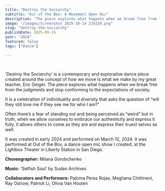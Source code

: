 ```yaml
---
title: "Destroy the Sociarchy"
subtitle: "Out of the Box: A Movement Open Mic"
description: "The piece explores what happens when we break free from the judgments and stop conforming to the expectations of society."
image: "/images/Screenshot 2025-10-14 234150.png"
slug: "destroy-the-sociarchy"
publishDate: 2025-09-19
year: "2024"
featured: false
tags: ["Dance"]

---
```



<YouTube id="fof2eBC5teE" />

<br />

'Destroy the Sociarchy' is a contemporary and explorative dance piece created around the concept of how we move is what we make by my great teacher, Eric Geiger. The piece explores what happens when we break free from the judgments and stop conforming to the expectations of society.

It is a celebration of individuality and diversity that asks the question of “will they still love me if they see me for who I am?”

Often there’s a fear of standing out and being perceived as “weird” but in truth, when we allow ourselves to embrace our authenticity and express it fully, it allows others to come as they are and express their truest selves as well.

It was created in early 2024 and performed on March 12, 2024. It was performed at Out of the Box, a dance open mic show I created, at the Lightbox Theater in Liberty Station in San Diego.

**Choreographer:** Milana Gorobchenko

**Music:** 'Selfish Soul' by Sudan Archives

**Collaborators and Performers:** Paloma Perez Rojas, Meghana Chittineni, Ray Ostrow, Patrick Li, Olivia Van Houten